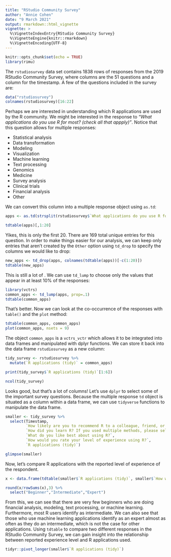 ```yaml
---
title: "RStudio Community Survey"
author: "Annie Cohen"
date: "9 March 2021"
output: rmarkdown::html_vignette
vignette: >
  %\VignetteIndexEntry{RStudio Community Survey}
  %\VignetteEngine{knitr::rmarkdown}
  %\VignetteEncoding{UTF-8}
---
```


```r
knitr::opts_chunk$set(echo = TRUE)
library(rimu)
```

The `rstudiosurvey` data set contains 1838 rows of responses from the 2019 RStudio Community Survey, where columns are the 51 questions and a column for the timestamp. A few of the questions included in the survey are:

```r
data("rstudiosurvey")
colnames(rstudiosurvey)[16:22]
```

Perhaps we are interested in understanding which R applications are used by the R community. We might be interested in the response to *"What applications do you use R for most? (check all that appply)"*. Notice that this question allows for multiple responses:

- Statistical analysis
- Data transformation
- Modeling
- Visualization
- Machine learning
- Text processing
- Genomics
- Medicine
- Survey analysis
- Clinical trials
- Financial analysis
- Other

We can convert this column into a multiple response object using `as.td`:

```r
apps <- as.td(strsplit(rstudiosurvey$`What applications do you use R for most? (check all that apply)`, ","))

tdtable(apps)[,1:20]
```

Yikes, this is only the first 20. There are 169 total unique entries for this question. In order to make things easier for our analysis, we can keep only entries that aren't created by the `Other` option using `td_drop` to specify the columns we would like to drop:

```r
new_apps <- td_drop(apps, colnames(tdtable(apps))[-c(1:20)])
tdtable(new_apps)
```

This is still a lot of . We can use `td_lump` to choose only the values that appear in at least 10% of the responses:

```r
library(vctrs)
common_apps <- td_lump(apps, prop=.1)
tdtable(common_apps)
```

That's better. Now we can look at the co-occurrence of the responses with `table()` and the `plot` method:

```r
tdtable(common_apps, common_apps)
plot(common_apps, nsets = 9)
```

The object `common_apps` is a `vctrs_vctr` which allows it to be integrated into data frames and manipulated with dplyr functions. We can store it back into the data frame `rstudiosurvey` as a new column:

```r
tidy_survey <- rstudiosurvey %>%
  mutate(`R applications (tidy)` = common_apps)

print(tidy_survey$`R applications (tidy)`[1:6])

ncol(tidy_survey)
```

Looks good, but that's a lot of columns! Let's use `dplyr` to select some of the important survey questions. Because the multiple response `td` object is situated as a column within a data frame, we can use `tidyverse` functions to manipulate the data frame.

```r
smaller <- tidy_survey %>%
  select(Timestamp,
         `How likely are you to recommend R to a colleague, friend, or family member?`,
         `How did you learn R? If you used multiple methods, please select the one you used the most.`,
         `What do you like best about using R?`,
         `How would you rate your level of experience using R?`,
         `R applications (tidy)`)

glimpse(smaller)
```

Now, let's compare R applications with the reported level of experience of the respondent.

```r
x <- data.frame(tdtable(smaller$`R applications (tidy)`, smaller$`How would you rate your level of experience using R?`))

round(x/rowSums(x),3) %>%
  select("Beginner","Intermediate","Expert")
```

From this, we can see that there are very few beginners who are doing financial analysis, modeling, text processing, or machine learning. Furthermore, most R users identify as intermediate. We can also see that those who use machine learning applications identify as an expert almost as often as they do an intermediate, which is not the case for other applications. Using `tdtable` to compare two different responses in the RStudio Community Survey, we can gain insight into the relationship between reported experience level and R applications used.

```r
tidyr::pivot_longer(smaller$`R applications (tidy)`)
```
